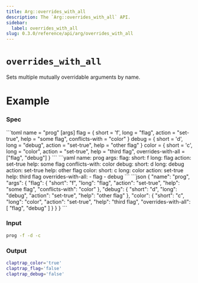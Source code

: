 ```yaml
---
title: Arg::overrides_with_all
description: The `Arg::overrides_with_all` API.
sidebar:
  label: overrides_with_all
slug: 0.3.0/reference/api/arg/overrides_with_all
---
```



# `overrides_with_all` <LinkButton href="https://docs.rs/clap/latest/clap/struct.Arg.html#method.overrides_with_all" icon="open-book" variant="minimal" />

<Badge text="since 0.1.0" size="small" />

Sets multiple mutually overridable arguments by name.

# Example

### Spec

<Tabs syncKey="format">
  <TabItem label="TOML">
    ```toml
    name = "prog"
    [args]
    flag = { short = 'f', long = "flag", action = "set-true", help = "some flag", conflicts-with = "color" }
    debug = { short = 'd', long = "debug", action = "set-true", help = "other flag" }
    color = { short = 'c', long = "color", action = "set-true", help = "third flag", overrides-with-all = ["flag", "debug"] }
    ```
  </TabItem>

  <TabItem label="YAML">
    ```yaml
    name: prog
    args:
      flag:
        short: f
        long: flag
        action: set-true
        help: some flag
        conflicts-with: color
      debug:
        short: d
        long: debug
        action: set-true
        help: other flag
      color:
        short: c
        long: color
        action: set-true
        help: third flag
        overrides-with-all:
        - flag
        - debug
    ```
  </TabItem>

  <TabItem label="JSON">
    ```json
    {
      "name": "prog",
      "args": {
        "flag": {
          "short": "f",
          "long": "flag",
          "action": "set-true",
          "help": "some flag",
          "conflicts-with": "color"
        },
        "debug": {
          "short": "d",
          "long": "debug",
          "action": "set-true",
          "help": "other flag"
        },
        "color": {
          "short": "c",
          "long": "color",
          "action": "set-true",
          "help": "third flag",
          "overrides-with-all": [
            "flag",
            "debug"
          ]
        }
      }
    }
    ```
  </TabItem>
</Tabs>

### Input

```bash
prog -f -d -c
```

### Output

```bash
claptrap_color='true'
claptrap_flag='false'
claptrap_debug='false'
```
